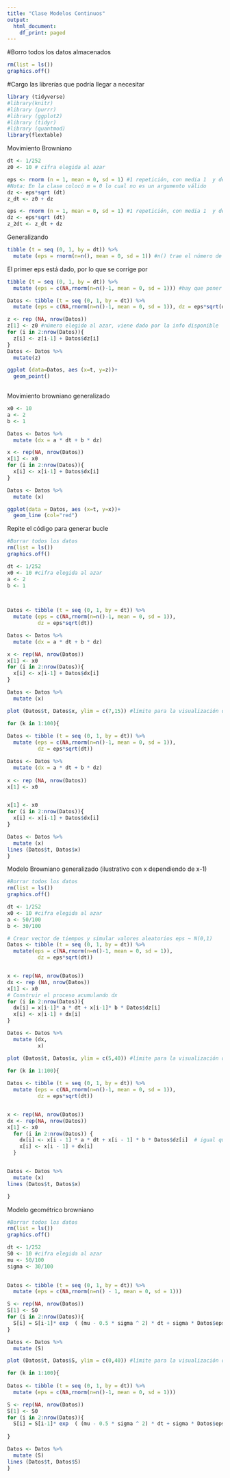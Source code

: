 ---
title: "Clase Modelos Continuos"
output:
  html_document:
    df_print: paged
---

#Borro todos los datos almacenados

```{r}
rm(list = ls())
graphics.off()
```

#Cargo las librerías que podría llegar a necesitar

```{r}
library (tidyverse)
#library(knitr)
#library (purrr)
#library (ggplot2)
#library (tidyr)
#library (quantmod)
library(flextable)
```

Movimiento Browniano

```{r}
dt <- 1/252
z0 <- 10 # cifra elegida al azar

eps <- rnorm (n = 1, mean = 0, sd = 1) #1 repetición, con media 1  y desvío estándar 1
#Nota: En la clase colocó m = 0 lo cual no es un argumento válido
dz <- eps*sqrt (dt)
z_dt <- z0 + dz

eps <- rnorm (n = 1, mean = 0, sd = 1) #1 repetición, con media 1  y desvío estándar 1
dz <- eps*sqrt (dt)
z_2dt <- z_dt + dz
```

Generalizando

```{r}
tibble (t = seq (0, 1, by = dt)) %>%
  mutate (eps = rnorm(n=n(), mean = 0, sd = 1)) #n() trae el número de repeticiones
```

El primer eps está dado, por lo que se corrige por 

```{r}
tibble (t = seq (0, 1, by = dt)) %>%
  mutate (eps = c(NA,rnorm(n=n()-1, mean = 0, sd = 1))) #hay que poner n()-1 si no da error

Datos <- tibble (t = seq (0, 1, by = dt)) %>%
  mutate (eps = c(NA,rnorm(n=n()-1, mean = 0, sd = 1)), dz = eps*sqrt(dt))
```

```{r}
z <- rep (NA, nrow(Datos))
z[1] <- z0 #número elegido al azar, viene dado por la info disponible
for (i in 2:nrow(Datos)){
  z[i] <- z[i-1] + Datos$dz[i]
}
Datos <- Datos %>%
  mutate(z)

ggplot (data=Datos, aes (x=t, y=z))+
  geom_point()
        

```
Movimiento browniano generalizado

```{r}
x0 <- 10
a <- 2
b <- 1

Datos <- Datos %>%
  mutate (dx = a * dt + b * dz)

x <- rep(NA, nrow(Datos))
x[1] <- x0
for (i in 2:nrow(Datos)){
  x[i] <- x[i-1] + Datos$dx[i]
}

Datos <- Datos %>%
  mutate (x)

ggplot(data = Datos, aes (x=t, y=x))+
  geom_line (col="red")


```

Repite el código para generar bucle

```{r}
#Borrar todos los datos
rm(list = ls())
graphics.off()

dt <- 1/252
x0 <- 10 #cifra elegida al azar
a <- 2
b <- 1


  
Datos <- tibble (t = seq (0, 1, by = dt)) %>%
  mutate (eps = c(NA,rnorm(n=n()-1, mean = 0, sd = 1)), 
          dz = eps*sqrt(dt))

Datos <- Datos %>%
  mutate (dx = a * dt + b * dz)

x <- rep(NA, nrow(Datos))
x[1] <- x0
for (i in 2:nrow(Datos)){
  x[i] <- x[i-1] + Datos$dx[i]
}

Datos <- Datos %>%
  mutate (x)

plot (Datos$t, Datos$x, ylim = c(7,15)) #límite para la visualización del gráfico

for (k in 1:100){
  
Datos <- tibble (t = seq (0, 1, by = dt)) %>%
  mutate (eps = c(NA,rnorm(n=n()-1, mean = 0, sd = 1)), 
          dz = eps*sqrt(dt))

Datos <- Datos %>%
  mutate (dx = a * dt + b * dz)  
  
x <- rep (NA, nrow(Datos))
x[1] <- x0


x[1] <- x0
for (i in 2:nrow(Datos)){
  x[i] <- x[i-1] + Datos$dx[i]
}

Datos <- Datos %>%
  mutate (x)
lines (Datos$t, Datos$x)
}

```
Modelo Browniano generalizado (ilustrativo con x dependiendo de x-1)

```{r}
#Borrar todos los datos
rm(list = ls())
graphics.off()

dt <- 1/252
x0 <- 10 #cifra elegida al azar
a <- 50/100
b <- 30/100

# Crear vector de tiempos y simular valores aleatorios eps ~ N(0,1)
Datos <- tibble (t = seq (0, 1, by = dt)) %>%
  mutate(eps = c(NA,rnorm(n=n()-1, mean = 0, sd = 1)), 
          dz = eps*sqrt(dt))


x <- rep(NA, nrow(Datos))
dx <- rep (NA, nrow(Datos))
x[1] <- x0
# Construir el proceso acumulando dx
for (i in 2:nrow(Datos)){
  dx[i] = x[i-1]* a * dt + x[i-1]* b * Datos$dz[i]
  x[i] <- x[i-1] + dx[i]
}

Datos <- Datos %>%
  mutate (dx,
          x)

plot (Datos$t, Datos$x, ylim = c(5,40)) #límite para la visualización del gráfico

for (k in 1:100){
  
Datos <- tibble (t = seq (0, 1, by = dt)) %>%
  mutate (eps = c(NA,rnorm(n=n()-1, mean = 0, sd = 1)), 
          dz = eps*sqrt(dt))


x <- rep(NA, nrow(Datos))
dx <- rep(NA, nrow(Datos))
x[1] <- x0
  for (i in 2:nrow(Datos)) {
    dx[i] <- x[i - 1] * a * dt + x[i - 1] * b * Datos$dz[i]  # igual que arriba
    x[i] <- x[i - 1] + dx[i]
  }


Datos <- Datos %>%
  mutate (x)
lines (Datos$t, Datos$x)

}

```
Modelo geométrico browniano

```{r}
#Borrar todos los datos
rm(list = ls())
graphics.off()

dt <- 1/252
S0 <- 10 #cifra elegida al azar
mu <- 50/100
sigma <- 30/100

  
Datos <- tibble (t = seq (0, 1, by = dt)) %>%
  mutate (eps = c(NA,rnorm(n=n() - 1, mean = 0, sd = 1)))

S <- rep(NA, nrow(Datos))
S[1] <- S0
for (i in 2:nrow(Datos)){
  S[i] = S[i-1]* exp  ( (mu - 0.5 * sigma ^ 2) * dt + sigma * Datos$eps[i]*sqrt(dt) )
}

Datos <- Datos %>%
  mutate (S)

plot (Datos$t, Datos$S, ylim = c(0,40)) #límite para la visualización del gráfico

for (k in 1:100){
  
Datos <- tibble (t = seq (0, 1, by = dt)) %>%
  mutate (eps = c(NA,rnorm(n=n()-1, mean = 0, sd = 1)))

S <- rep(NA, nrow(Datos))
S[1] <- S0
for (i in 2:nrow(Datos)){
  S[i] = S[i-1]* exp  ( (mu - 0.5 * sigma ^ 2) * dt + sigma * Datos$eps[i]*sqrt(dt) )  
  
}

Datos <- Datos %>%
  mutate (S)
lines (Datos$t, Datos$S)
}

```
